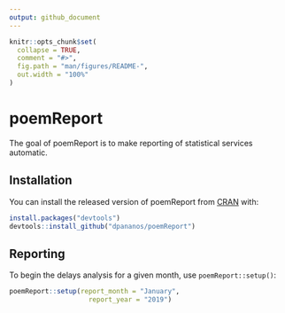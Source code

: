 ```yaml
---
output: github_document
---
```


<!-- README.md is generated from README.Rmd. Please edit that file -->

```r
knitr::opts_chunk$set(
  collapse = TRUE,
  comment = "#>",
  fig.path = "man/figures/README-",
  out.width = "100%"
)
```

# poemReport


The goal of poemReport is to make reporting of statistical services automatic.

## Installation

You can install the released version of poemReport from [CRAN](https://CRAN.R-project.org) with:

``` r
install.packages("devtools")
devtools::install_github("dpananos/poemReport")
```

## Reporting

To begin the delays analysis for a given month, use `poemReport::setup()`:

```r
poemReport::setup(report_month = "January", 
                    report_year = "2019")
```